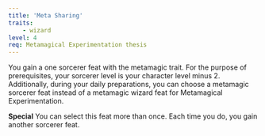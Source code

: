 ```yaml
---
title: 'Meta Sharing'
traits:
    - wizard
level: 4
req: Metamagical Experimentation thesis
---
```


You gain a one sorcerer feat with the metamagic trait. For the purpose of prerequisites, your sorcerer level is your character level minus 2. Additionally, during your daily preparations, you can choose a metamagic sorcerer feat instead of a metamagic wizard feat for Metamagical Experimentation.

**Special** You can select this feat more than once. Each time you do, you gain another sorcerer feat.